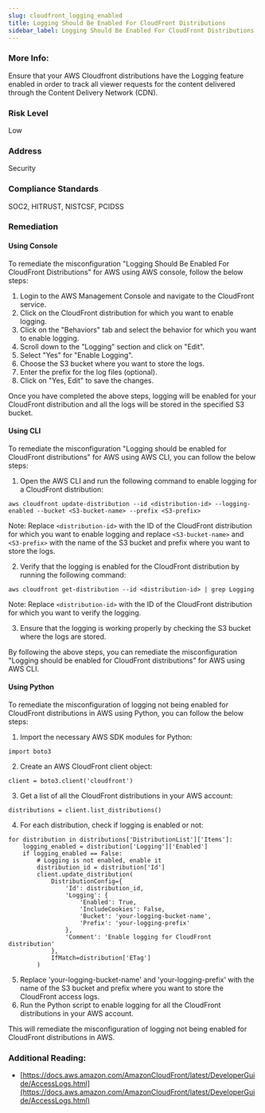 ```yaml
---
slug: cloudfront_logging_enabled
title: Logging Should Be Enabled For CloudFront Distributions
sidebar_label: Logging Should Be Enabled For CloudFront Distributions
---
```


### More Info:

Ensure that your AWS Cloudfront distributions have the Logging feature enabled in order to track all viewer requests for the content delivered through the Content Delivery Network (CDN).

### Risk Level

Low

### Address

Security

### Compliance Standards

SOC2, HITRUST, NISTCSF, PCIDSS

### Remediation

#### Using Console

To remediate the misconfiguration "Logging Should Be Enabled For CloudFront Distributions" for AWS using AWS console, follow the below steps:

1. Login to the AWS Management Console and navigate to the CloudFront service.
2. Click on the CloudFront distribution for which you want to enable logging.
3. Click on the "Behaviors" tab and select the behavior for which you want to enable logging.
4. Scroll down to the "Logging" section and click on "Edit".
5. Select "Yes" for "Enable Logging".
6. Choose the S3 bucket where you want to store the logs.
7. Enter the prefix for the log files (optional).
8. Click on "Yes, Edit" to save the changes.

Once you have completed the above steps, logging will be enabled for your CloudFront distribution and all the logs will be stored in the specified S3 bucket.

#### Using CLI

To remediate the misconfiguration "Logging should be enabled for CloudFront distributions" for AWS using AWS CLI, you can follow the below steps:

1. Open the AWS CLI and run the following command to enable logging for a CloudFront distribution:
```
aws cloudfront update-distribution --id <distribution-id> --logging-enabled --bucket <S3-bucket-name> --prefix <S3-prefix>
```
Note: Replace `<distribution-id>` with the ID of the CloudFront distribution for which you want to enable logging and replace `<S3-bucket-name>` and `<S3-prefix>` with the name of the S3 bucket and prefix where you want to store the logs.

2. Verify that the logging is enabled for the CloudFront distribution by running the following command:
```
aws cloudfront get-distribution --id <distribution-id> | grep Logging
```
Note: Replace `<distribution-id>` with the ID of the CloudFront distribution for which you want to verify the logging.

3. Ensure that the logging is working properly by checking the S3 bucket where the logs are stored.

By following the above steps, you can remediate the misconfiguration "Logging should be enabled for CloudFront distributions" for AWS using AWS CLI.

#### Using Python

To remediate the misconfiguration of logging not being enabled for CloudFront distributions in AWS using Python, you can follow the below steps:

1. Import the necessary AWS SDK modules for Python:
```
import boto3
```
2. Create an AWS CloudFront client object:
```
client = boto3.client('cloudfront')
```
3. Get a list of all the CloudFront distributions in your AWS account:
```
distributions = client.list_distributions()
```
4. For each distribution, check if logging is enabled or not:
```
for distribution in distributions['DistributionList']['Items']:
    logging_enabled = distribution['Logging']['Enabled']
    if logging_enabled == False:
        # Logging is not enabled, enable it
        distribution_id = distribution['Id']
        client.update_distribution(
            DistributionConfig={
                'Id': distribution_id,
                'Logging': {
                    'Enabled': True,
                    'IncludeCookies': False,
                    'Bucket': 'your-logging-bucket-name',
                    'Prefix': 'your-logging-prefix'
                },
                'Comment': 'Enable logging for CloudFront distribution'
            },
            IfMatch=distribution['ETag']
        )
```
5. Replace 'your-logging-bucket-name' and 'your-logging-prefix' with the name of the S3 bucket and prefix where you want to store the CloudFront access logs.
6. Run the Python script to enable logging for all the CloudFront distributions in your AWS account.

This will remediate the misconfiguration of logging not being enabled for CloudFront distributions in AWS.

### Additional Reading:

- [https://docs.aws.amazon.com/AmazonCloudFront/latest/DeveloperGuide/AccessLogs.html](https://docs.aws.amazon.com/AmazonCloudFront/latest/DeveloperGuide/AccessLogs.html) 

